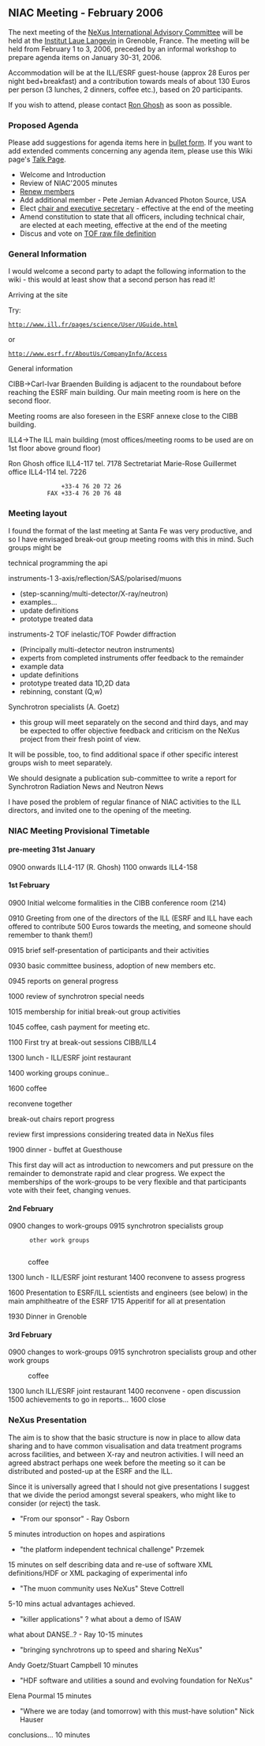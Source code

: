 ==NIAC Meeting - February 2006==
The next meeting of the  [[NIAC | NeXus International Advisory Committee]] will be held at the [http://www.ill.fr Institut Laue Langevin] in Grenoble, France. The meeting will be held from February 1 to 3, 2006, preceded by an informal workshop to prepare agenda items on January 30-31, 2006.

Accommodation will be at the ILL/ESRF guest-house (approx 28 Euros per night bed+breakfast)  and a contribution towards meals of about 130 Euros per person (3 lunches, 2 dinners, coffee etc.), based on 20 participants.

If you wish to attend, please contact [mailto:ghosh@ill.fr Ron Ghosh] as soon as possible.

===Proposed Agenda===
Please add suggestions for agenda items here in [[Help:Editing#Lists | bullet form]].  If you want to add extended comments concerning any agenda item, please use this Wiki page's [[Talk:NIAC_Meetings | Talk Page]].
* Welcome and Introduction
* Review of NIAC'2005 minutes
* [[Membership Dates|Renew members]]
* Add additional member - Pete Jemian Advanced Photon Source, USA
* Elect [[Nominees for officers|chair and executive secretary]] - effective at the end of the meeting
* Amend constitution to state that all officers, including technical chair, are elected at each meeting, effective at the end of the meeting
* Discus and vote on [[TOFRaw|TOF raw file definition]]

===General Information===
I would welcome a second party to adapt the following
information to the wiki - this would at least show that
a second person has read it!


Arriving at the site

Try:
 http://www.ill.fr/pages/science/User/UGuide.html
or
 http://www.esrf.fr/AboutUs/CompanyInfo/Access

General information

CIBB->Carl-Ivar Braenden Building is adjacent to
the roundabout before reaching the ESRF main
building. Our main meeting room is here on the second floor.

Meeting rooms are also foreseen in the ESRF annexe close to
the CIBB building.


ILL4->The ILL main building
(most offices/meeting rooms to be used are on 1st floor
above ground floor)


Ron Ghosh		office ILL4-117 tel. 7178
Sectretariat
Marie-Rose Guillermet 	office ILL4-114 tel. 7226
				+33-4 76 20 72 26
			FAX	+33-4 76 20 76 48

===Meeting layout===

I found the format of the last meeting at Santa Fe was very
productive, and so I have envisaged break-out group meeting
rooms with this in mind.  Such groups might be

technical         programming the api

instruments-1     3-axis/reflection/SAS/polarised/muons 
* (step-scanning/multi-detector/X-ray/neutron)
* examples...
* update definitions
* prototype treated data

instruments-2     TOF inelastic/TOF Powder diffraction
* (Principally multi-detector neutron instruments)
* experts from completed instruments offer feedback to the remainder
* example data
* update definitions
* prototype treated data 1D,2D data
* rebinning, constant (Q,w)

Synchrotron specialists (A. Goetz)
* this group will meet separately on the second and third days, and may be expected to offer objective feedback         and criticism on the NeXus project from their fresh point of view.

It will be possible, too, to find additional space if other specific interest groups wish to meet separately.

We should designate a publication sub-committee to write a report for Synchrotron Radiation News and Neutron News 

I have posed the problem of regular finance of NIAC activities to the ILL directors, and invited one to the opening of
the meeting.

===NIAC Meeting Provisional Timetable===

====pre-meeting 31st January====


0900 onwards ILL4-117 (R. Ghosh)
1100 onwards ILL4-158

====1st February====
<p>0900 	Initial welcome formalities in the CIBB conference room (214)</p>
<p>0910	Greeting from one of the directors of the ILL (ESRF and ILL have each offered to contribute 500 Euros towards the meeting, and someone should remember to thank them!)</p>
<p>0915	brief self-presentation of participants and their activities</p>
<p>0930    basic committee business, adoption of new members etc.</p>
<p>0945    reports on general progress</p>
<p>1000    review of synchrotron special needs</p>
<p>1015    membership for initial break-out group activities</p>
<p>1045    coffee, cash payment for meeting etc.</p>
<p>1100    First try at break-out sessions CIBB/ILL4</p>
<p>1300    lunch - ILL/ESRF joint restaurant</p>
<p>1400    working groups coninue..</p>
<p>1600    coffee</p>
<p>        reconvene together</p>
<p>        break-out chairs report progress</p>
<p>        review first impressions considering treated data in NeXus files</p>
<p>1900    dinner - buffet at Guesthouse</p>

This first day will act as introduction to newcomers and put pressure on the remainder to demonstrate rapid and clear progress. We expect the memberships of the work-groups to be very flexible and that participants vote with their feet, changing venues.

====2nd February====
0900   changes to work-groups
0915   synchrotron specialists group
       other work groups
  
:      coffee

1300   lunch - ILL/ESRF joint resturant
1400   reconvene to assess progress
:
1600   Presentation to ESRF/ILL scientists and engineers (see below) in the main amphitheatre of the ESRF
1715   Apperitif for all at presentation

1930   Dinner in Grenoble

====3rd February====
0900   changes to work-groups
0915   synchrotron specialists group and other work groups
:      coffee   
1300   lunch ILL/ESRF joint restaurant
1400   reconvene - open discussion
1500   achievements to go in reports...
1600   close

===NeXus Presentation===

The aim is to show that the basic structure is now in place to allow data sharing and to have common visualisation and
data treatment programs across facilities, and between X-ray and neutron activities. I will need an agreed abstract perhaps one week before the meeting so it can be distributed and posted-up at the ESRF and the ILL.

Since it is universally agreed that I should not give presentations I suggest that we divide the period amongst several speakers, who might like to consider (or reject) the task.

* "From our sponsor" - Ray Osborn
5 minutes introduction on hopes and aspirations

* "the platform independent technical challenge" Przemek
15 minutes on self describing data and re-use of software XML definitions/HDF or XML packaging of experimental info

* "The muon community uses NeXus" Steve Cottrell
5-10 mins actual advantages achieved.

* "killer applications" ? what about a demo of ISAW
what about DANSE..? - Ray
10-15 minutes

* "bringing synchrotrons up to speed and sharing NeXus" 
Andy Goetz/Stuart Campbell
10 minutes

* "HDF software and utilities a sound and evolving foundation for NeXus"
Elena Pourmal
15 minutes

* "Where we are today (and tomorrow) with this must-have solution" Nick Hauser
conclusions...
10 minutes